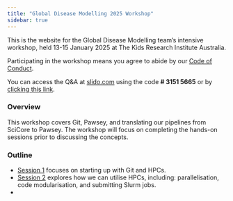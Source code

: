 ```yaml
---
title: "Global Disease Modelling 2025 Workshop"
sidebar: true
---
```


This is the website for the Global Disease Modelling team's intensive workshop, held 13-15 January 2025 at The Kids Research Institute Australia.

Participating in the workshop means you agree to abide by our [Code of Conduct](code-of-conduct.qmd).

You can access the Q&A at [slido.com](https://www.slido.com/) using the code **\# 3151 5665** or by [clicking this link](https://app.sli.do/event/t1wc4szfSZLy9CzTgTEove).

### Overview

This workshop covers Git, Pawsey, and translating our pipelines from SciCore to Pawsey. The workshop will focus on completing the hands-on sessions prior to discussing the concepts.

### Outline

-   [Session 1](session-1.qmd) focuses on starting up with Git and HPCs.
-   [Session 2](session-2.qmd) explores how we can utilise HPCs, including: parallelisation, code modularisation, and submitting Slurm jobs.
-   
